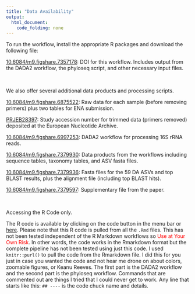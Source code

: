 ```yaml
---
title: "Data Availability"
output:
  html_document:
    code_folding: none
---
```


<p id = "steel">
To run the workflow, install the appropriate R packages and download the following file:
</p>

[10.6084/m9.figshare.7357178](https://doi.org/10.6084/m9.figshare.7357178){target="_blank"}: DOI for this workflow. Includes output from the DADA2 workflow, the phyloseq script, and other necessary input files.

<br/>

<p id = "steel">
We also offer several additional data products and processing scripts.
</p>

[10.6084/m9.figshare.6875522](https://doi.org/10.6084/m9.figshare.6875522){target="_blank"}: Raw data for each sample (before removing primers) plus two tables for ENA submission.

[PRJEB28397](https://www.ebi.ac.uk/ena/browser/view/PRJEB28397){target="_blank"}: Study accession number for trimmed data (primers removed)  deposited at the European Nucleotide Archive.

[10.6084/m9.figshare.6997253](https://doi.org/10.6084/m9.figshare.6997253){target="_blank"}: DADA2 workflow for processing 16S rRNA reads.

[10.6084/m9.figshare.7379930](https://doi.org/10.6084/m9.figshare.7379930){target="_blank"}: Data products from the workflows including sequence tables, taxonomy tables, and ASV fasta files.

[10.6084/m9.figshare.7379936](https://doi.org/10.6084/m9.figshare.7379936){target="_blank"}: Fasta files for the 59 DA ASVs and top BLAST results, plus the alignment file (including top BLAST hits).

[10.6084/m9.figshare.7379597](https://doi.org/10.6084/m9.figshare.7379597){target="_blank"}: Supplementary file from the paper.

<br/>

<p id = "steel">
Accessing the R Code only.
</p>

The  R code is available by clicking on the code button in the menu bar or [here](raw_code.txt). Please note that this  R code is pulled from all the `.Rmd` files. This has not been tested independent of the R Markdown workflows so <font color="red">Use at Your Own Risk</font>. In other words, the code works in the Rmarkdown format but the complete pipeline has not been tested using just this code. I used `knitr::purl()` to pull  the code from the Rmarkdown file. I did this for you just in case you wanted the code and not hear me drone on about colors, zoomable figures, or Keanu Reeves. The first part is the DADA2 workflow and the second part is the phyloseq workflow. Commands that are commented out are things I tried that I could never get to work. Any line that starts like this: `## ----` is the code chuck name and details.
